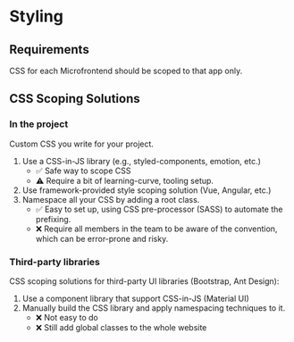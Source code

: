 # Styling

## Requirements

CSS for each Microfrontend should be scoped to that app only.


## CSS Scoping Solutions

### In the project

Custom CSS you write for your project.

1. Use a CSS-in-JS library (e.g., styled-components, emotion, etc.)
   - ✅ Safe way to scope CSS
   - ⚠️ Require a bit of learning-curve, tooling setup.
2. Use framework-provided style scoping solution (Vue, Angular, etc.)
3. Namespace all your CSS by adding a root class.
   - ✅ Easy to set up, using CSS pre-processor (SASS) to automate the prefixing.
   - ❌ Require all members in the team to be aware of the convention, which can be error-prone and risky.


### Third-party libraries

CSS scoping solutions for third-party UI libraries (Bootstrap, Ant Design):
1. Use a component library that support CSS-in-JS (Material UI)
2. Manually build the CSS library and apply namespacing techniques to it.
   - ❌ Not easy to do
   - ❌ Still add global classes to the whole website